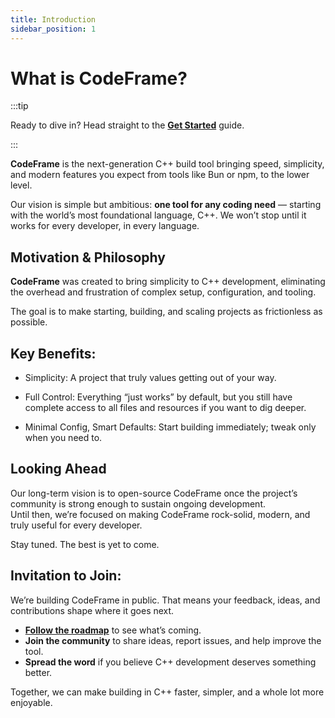 ```yaml
---
title: Introduction
sidebar_position: 1
---
```


# What is CodeFrame?

:::tip

Ready to dive in? Head straight to the [**Get Started**](/docs/getting-started) guide.

:::

**CodeFrame** is the next-generation C++ build tool bringing speed, simplicity, and
modern features you expect from tools like Bun or npm, to the lower level.

Our vision is simple but ambitious: **one tool for any coding need** — starting with the world’s most foundational language, C++. We won’t stop until it works for every developer, in every language.

## Motivation & Philosophy

**CodeFrame** was created to bring simplicity to C++ development, eliminating
the overhead and frustration of complex setup, configuration, and tooling.

The goal is to make starting, building, and scaling projects as frictionless as possible.

## Key Benefits:

- Simplicity: A project that truly values getting out of your way.

- Full Control: Everything “just works” by default, but you still have complete access to all files and resources if you want to dig deeper.

- Minimal Config, Smart Defaults: Start building immediately; tweak only when you need to.

## Looking Ahead

Our long-term vision is to open-source CodeFrame once the project’s community is strong enough to sustain ongoing development.  
Until then, we’re focused on making CodeFrame rock-solid, modern, and truly useful for every developer.

Stay tuned. The best is yet to come.

## Invitation to Join:

We’re building CodeFrame in public. That means your feedback, ideas, and contributions shape where it goes next.

- [**Follow the roadmap**](/roadmap) to see what’s coming.
- **Join the community** to share ideas, report issues, and help improve the tool.
- **Spread the word** if you believe C++ development deserves something better.

Together, we can make building in C++ faster, simpler, and a whole lot more enjoyable.
